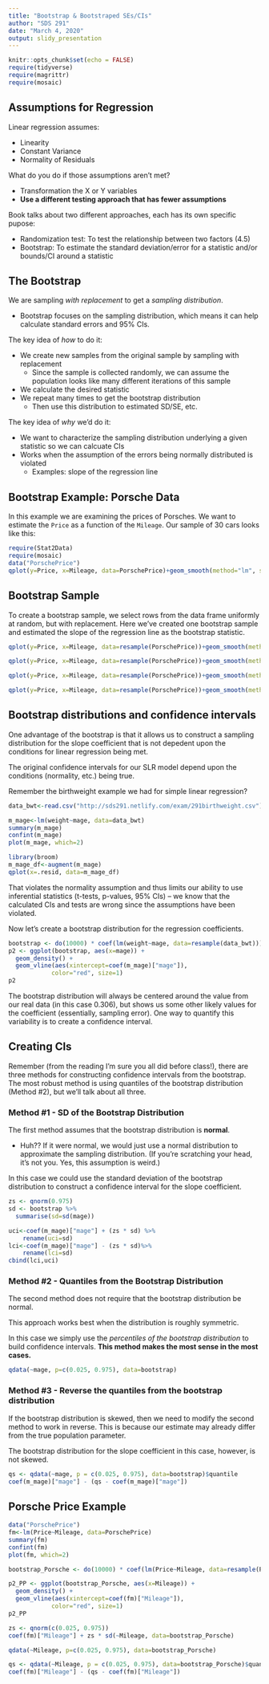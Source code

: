```yaml
---
title: "Bootstrap & Bootstraped SEs/CIs"
author: "SDS 291"
date: "March 4, 2020"
output: slidy_presentation
---
```


```r
knitr::opts_chunk$set(echo = FALSE)
require(tidyverse)
require(magrittr)
require(mosaic)
```

## Assumptions for Regression

Linear regression assumes:

- Linearity
- Constant Variance
- Normality of Residuals

What do you do if those assumptions aren't met?

- Transformation the X or Y variables 
- **Use a different testing approach that has fewer assumptions**

Book talks about two different approaches, each has its own specific pupose:

- Randomization test: To test the relationship between two factors (4.5)
- Bootstrap: To estimate the standard deviation/error for a statistic and/or bounds/CI around a statistic

## The Bootstrap

We are sampling *with replacement* to get a *sampling distribution*.

  - Bootstrap focuses on the sampling distribution, which means it can help calculate standard errors and 95% CIs.

The key idea of *how* to do it:

- We create new samples from the original sample by sampling with replacement
    - Since the sample is collected randomly, we can assume the population looks like many different iterations of this sample
- We calculate the desired statistic
- We repeat many times to get the bootstrap distribution
    - Then use this distribution to estimated SD/SE, etc.

The key idea of *why* we'd do it:

- We want to characterize the sampling distribution underlying a given statistic so we can calcuate CIs
- Works when the assumption of the errors being normally distributed is violated
    - Examples: slope of the regression line 

## Bootstrap Example: Porsche Data
In this example we are examining the prices of Porsches. We want to estimate the `Price` as a function of the `Mileage`. Our sample of 30 cars looks like this:

```r
require(Stat2Data)
require(mosaic)
data("PorschePrice")
qplot(y=Price, x=Mileage, data=PorschePrice)+geom_smooth(method="lm", se=FALSE)
```

## Bootstrap Sample

To create a bootstrap sample, we select rows from the data frame uniformly at random, but with replacement. Here we've created one bootstrap sample and estimated the slope of the regression line as the bootstrap statistic.

```r
qplot(y=Price, x=Mileage, data=resample(PorschePrice))+geom_smooth(method="lm", se=FALSE)
```

```r
qplot(y=Price, x=Mileage, data=resample(PorschePrice))+geom_smooth(method="lm", se=FALSE)
```
```r
qplot(y=Price, x=Mileage, data=resample(PorschePrice))+geom_smooth(method="lm", se=FALSE)
```
```r
qplot(y=Price, x=Mileage, data=resample(PorschePrice))+geom_smooth(method="lm", se=FALSE)
```

## Bootstrap distributions and confidence intervals

One advantage of the bootstrap is that it allows us to construct a sampling distribution for the slope coefficient that is not depedent upon the conditions for linear regression being met. 

The original confidence intervals for our SLR model depend upon the conditions (normality, etc.) being true. 

Remember the birthweight example we had for simple linear regression?

```r
data_bwt<-read.csv("http://sds291.netlify.com/exam/291birthweight.csv")

m_mage<-lm(weight~mage, data=data_bwt)
summary(m_mage)
confint(m_mage)
plot(m_mage, which=2)

library(broom)
m_mage_df<-augment(m_mage)
qplot(x=.resid, data=m_mage_df)
```

That violates the normality assumption and thus limits our ability to use inferential statistics (t-tests, p-values, 95% CIs) -- we know that the calculated CIs and tests are wrong since the assumptions have been violated.

Now let's create a bootstrap distribution for the regression coefficients.

```r
bootstrap <- do(10000) * coef(lm(weight~mage, data=resample(data_bwt)))
p2 <- ggplot(bootstrap, aes(x=mage)) + 
  geom_density() +
  geom_vline(aes(xintercept=coef(m_mage)["mage"]),
            color="red", size=1)
p2
```

The bootstrap distribution will always be centered around the value from our real data (in this case 0.306), but shows us some other likely values for the coefficient (essentially, sampling error). One way to quantify this variability is to create a confidence interval.


## Creating CIs 

Remember (from the reading I'm sure you all did before class!), there are three methods for constructing confidence intervals from the bootstrap. The most robust method is using quantiles of the bootstrap distribution (Method #2), but we'll talk about all three. 

### Method #1 - SD of the Bootstrap Distribution

The first method assumes that the bootstrap distribution is **normal**. 

  - Huh?? If it were normal, we would just use a normal distribution to approximate the sampling distribution. (If you're scratching your head, it's not you. Yes, this assumption is weird.)

In this case we could use the standard deviation of the bootstrap distribution to construct a confidence interval for the slope coefficient. 

```r
zs <- qnorm(0.975)
sd <- bootstrap %>% 
  summarise(sd=sd(mage))

uci<-coef(m_mage)["mage"] + (zs * sd) %>%
    rename(uci=sd)
lci<-coef(m_mage)["mage"] - (zs * sd)%>%
    rename(lci=sd)
cbind(lci,uci)
```

### Method #2 - Quantiles from the Bootstrap Distribution

The second method does not require that the bootstrap distribution be normal.

This approach works best when the distribution is roughly symmetric. 

In this case we simply use the *percentiles of the bootstrap distribution* to build confidence intervals. **This method makes the most sense in the most cases.**

```r
qdata(~mage, p=c(0.025, 0.975), data=bootstrap)
```

### Method #3 - Reverse the quantiles from the bootstrap distribution

If the bootstrap distribution is skewed, then we need to modify the second method to work in reverse. This is because our estimate may already differ from the true population parameter. 

The bootstrap distribution for the slope coefficient in this case, however, is not skewed. 

```r
qs <- qdata(~mage, p = c(0.025, 0.975), data=bootstrap)$quantile
coef(m_mage)["mage"] - (qs - coef(m_mage)["mage"])
```


## Porsche Price Example

```r
data("PorschePrice")
fm<-lm(Price~Mileage, data=PorschePrice)
summary(fm)
confint(fm)
plot(fm, which=2)

bootstrap_Porsche <- do(10000) * coef(lm(Price~Mileage, data=resample(PorschePrice)))

p2_PP <- ggplot(bootstrap_Porsche, aes(x=Mileage)) + 
  geom_density() +
  geom_vline(aes(xintercept=coef(fm)["Mileage"]),
            color="red", size=1)
p2_PP
```

```r
zs <- qnorm(c(0.025, 0.975))
coef(fm)["Mileage"] + zs * sd(~Mileage, data=bootstrap_Porsche)
```

```r
qdata(~Mileage, p=c(0.025, 0.975), data=bootstrap_Porsche)
```

```r
qs <- qdata(~Mileage, p = c(0.025, 0.975), data=bootstrap_Porsche)$quantile
coef(fm)["Mileage"] - (qs - coef(fm)["Mileage"])
```